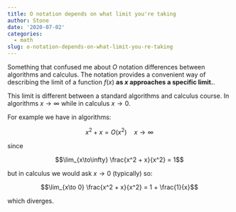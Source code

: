 ```yaml
---
title: O notation depends on what limit you're taking
author: Stone
date: '2020-07-02'
categories:
  - math
slug: o-notation-depends-on-what-limit-you-re-taking
---
```


Something that confused me about $O$ notation differences between algorithms and calculus. The notation provides a convenient way of describing the limit of a function $f(x)$ **as $x$ approaches a specific limit.**.

This limit is different between a standard algorithms and calculus course. In algorithms $x \to \infty$ while in calculus $x \to 0$.

For example we have in algorithms:

$$x^2 + x = O(x^2)\quad x \to \infty$$

since 

$$\lim_{x\to\infty} \frac{x^2 + x}{x^2} = 1$$


but in calculus we would ask $x \to 0$ (typically) so:

$$\lim_{x\to 0} \frac{x^2 + x}{x^2} = 1 + \frac{1}{x}$$

which diverges.
